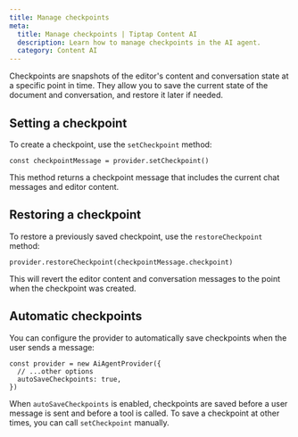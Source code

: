```yaml
---
title: Manage checkpoints
meta:
  title: Manage checkpoints | Tiptap Content AI
  description: Learn how to manage checkpoints in the AI agent.
  category: Content AI
---
```


Checkpoints are snapshots of the editor's content and conversation state at a specific point in time. They allow you to save the current state of the document and conversation, and restore it later if needed.

## Setting a checkpoint

To create a checkpoint, use the `setCheckpoint` method:

```tsx
const checkpointMessage = provider.setCheckpoint()
```

This method returns a checkpoint message that includes the current chat messages and editor content.

## Restoring a checkpoint

To restore a previously saved checkpoint, use the `restoreCheckpoint` method:

```tsx
provider.restoreCheckpoint(checkpointMessage.checkpoint)
```

This will revert the editor content and conversation messages to the point when the checkpoint was created.

## Automatic checkpoints

You can configure the provider to automatically save checkpoints when the user sends a message:

```tsx
const provider = new AiAgentProvider({
  // ...other options
  autoSaveCheckpoints: true,
})
```

When `autoSaveCheckpoints` is enabled, checkpoints are saved before a user message is sent and before a tool is called. To save a checkpoint at other times, you can call `setCheckpoint` manually.
